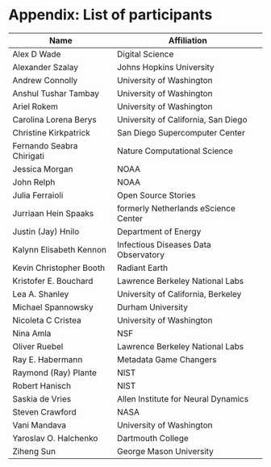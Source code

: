 # Appendix: List of participants {#sec-appendix .appendix}

| Name                      | Affiliation                          |
|---------------------------|--------------------------------------|
| Alex D Wade               | Digital Science                      |
| Alexander Szalay          | Johns Hopkins University             |
| Andrew Connolly           | University of Washington             |
| Anshul Tushar Tambay      | University of Washington             |
| Ariel Rokem               | University of Washington             |
| Carolina Lorena Berys     | University of California, San Diego  |
| Christine Kirkpatrick     | San Diego Supercomputer Center       |
| Fernando Seabra Chirigati | Nature Computational Science         |
| Jessica Morgan            | NOAA                                 |
| John Relph                | NOAA                                 |
| Julia Ferraioli           | Open Source Stories                  |
| Jurriaan Hein Spaaks      | formerly Netherlands eScience Center |
| Justin (Jay) Hnilo        | Department of Energy                 |
| Kalynn Elisabeth Kennon   | Infectious Diseases Data Observatory |
| Kevin Christopher Booth   | Radiant Earth                        |
| Kristofer E. Bouchard     | Lawrence Berkeley National Labs      |
| Lea A. Shanley            | University of California, Berkeley   |
| Michael Spannowsky        | Durham University                    |
| Nicoleta C Cristea        | University of Washington             |
| Nina Amla                 | NSF                                  |
| Oliver Ruebel             | Lawrence Berkeley National Labs      |
| Ray E. Habermann          | Metadata Game Changers               |
| Raymond (Ray) Plante      | NIST                                 |
| Robert Hanisch            | NIST                                 |
| Saskia de Vries           | Allen Institute for Neural Dynamics  |
| Steven Crawford           | NASA                                 |
| Vani Mandava              | University of Washington             |
| Yaroslav O. Halchenko     | Dartmouth College                    |
| Ziheng Sun                | George Mason University              |
